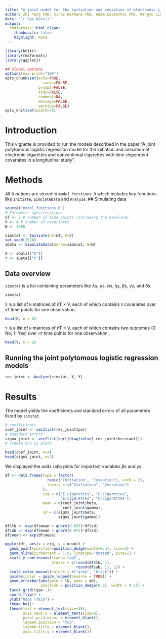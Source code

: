 ```yaml
---
title: "A joint model for the initiation and cessation of electronic cigarettes and conventional cigarettes with time-dependent covariates in a longitudinal study"
author: Zhi Yang PhD, Kiros Berhane PhD, Adam Leventhal PhD, Mengyu Liu MS, Jessica L. Barrington-Trimis PhD1, Duncan Thomas PhD 
date: "`r Sys.Date()`"
output:
  rmdformats::html_clean:
    thumbnails: false
    highlight: kate
---
```



```r
library(knitr)
library(rmdformats)
library(ggplot2)

## Global options
options(max.print="100")
opts_chunk$set(echo=TRUE,
	             cache=FALSE,
               prompt=FALSE,
               tidy=FALSE,
               comment=NA,
               message=FALSE,
               warning=FALSE)
opts_knit$set(width=75)
```

# Introduction 
This vignette is provided to run the models described in the paper "A joint polytomous logistic regression model for the initiation and cessation of electronic cigarettes and conventional cigarettes with time-dependent covariates in a longitudinal study". 

# Methods 
All functions are stored in `model_functions.R` which includes key functions like `Initiate`, `SimulateData` and `Analyze`. 
## Simulating data 
```r
source("model_functions.R")
# Parameter specifications 
nT <- 5 # number of time points (including the baseline)
V <- 4 # number of covariates
N <- 1000

simstat <- Initiate(nT=nT, V=V)
set.seed(2020)
sData <- SimulateData(param=simstat, N=N)

X <- sData[["X"]]
Y <- sData[["Y"]]
```

## Data overview 
`simstat` is a list containing parameters like $\lambda$s, $\mu$s, $\alpha$s, $\eta$s, $\beta$s, $\gamma$s, and $\delta$s. 
```r
simstat
```

`X` is a list of `N` matrices of nT $\times$ V, each of which contains `V` covariates over `nT` time points for one observation. 
```r
head(X, n = 2)
```

`Y` is a list of `N` matrices of nT $\times$ V, each of which contains two outcomes (0: No; 1: Yes) over `nT` time points for one observation. 
```r
head(Y, n = 2)
```

## Running the joint polytomous logistic regression models
```r
res_joint <- Analyze(simstat, X, Y)
```

# Results
The model yields the coefficients and standard errors of all parameters listed by `simstat`. 
```r
# coefficients 
coef_joint <- vec2list(res_joint$par)
# standard errors 
sigma_joint <- vec2list(sqrt(diag(solve(-res_joint$hessian))))
# create 95% CI plots 

head(coef_joint, n=2)
head(sigma_joint, n=2)
```

We displayed the odds ratio plots for important variables $\beta$s and $\gamma$s. 
```r
df <- data.frame(type = factor(
                   rep(c("Initiation", "Cessation"), each = 2), 
                   levels = c("Initiation", "Cessation")
                 ),
                 cig = c("E-cigarettes", "C-cigarettes", 
                         "E-cigarettes", "C-cigarettes"),
                 mean = c(coef_joint$beta,
                          coef_joint$gamma), 
                 sd = c(sigma_joint$beta,
                        sigma_joint$gamma))

df$lb <- exp(df$mean + qnorm(0.025)*df$sd)
df$ub <- exp(df$mean + qnorm(0.975)*df$sd)
df$mean <- exp(df$mean)

ggplot(df, aes(x = cig, y = mean)) +
  geom_point(position=position_dodge(width=0.3), size=2) +
  geom_hline(yintercept = 1.0, linetype="dotted", size=1) + 
  scale_y_continuous(trans='log2', 
                     breaks = c(round(df$lb, 1), 
                                round(df$ub, 1), 1)) +
  scale_color_manual(values = c("grey", "black")) +
  guides(color = guide_legend(reverse = TRUE)) +
  geom_errorbar(aes(ymin = lb, ymax = ub),
                position = position_dodge(0.3), width = 0.25) +
  facet_grid(type~.)+
  coord_flip() +
  ylab("Odds ratio") +
  theme_bw()+
  theme(text = element_text(size=15),
        axis.text.x = element_text(size=8),
        panel.grid.minor = element_blank(),
        legend.position = "top", 
        legend.title = element_blank(), 
        axis.title.y = element_blank())
```


